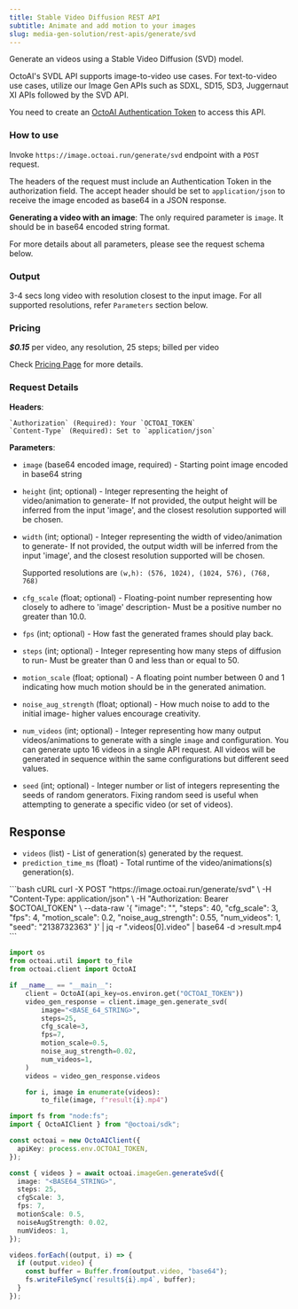 ```yaml
---
title: Stable Video Diffusion REST API
subtitle: Animate and add motion to your images
slug: media-gen-solution/rest-apis/generate/svd
---
```


Generate an videos using a Stable Video Diffusion (SVD) model.

OctoAI's SVDL API supports image-to-video use cases. For text-to-video use cases, utilize our Image Gen APIs such as SDXL, SD15, SD3, Juggernaut XI APIs followed by the SVD API.

You need to create an [OctoAI Authentication Token](getting-started/how-to-create-octoai-access-token) to access this API.

### **How to use**

Invoke `https://image.octoai.run/generate/svd` endpoint with a `POST` request.

The headers of the request must include an Authentication Token in the authorization field. The accept header should be set to `application/json` to receive the image encoded as base64 in a JSON response.

**Generating a video with an image**: The only required parameter is `image`. It should be in base64 encoded string format.

<Note>
    For more details about all parameters, please see the request schema below.
</Note>


### **Output**

3-4 secs long video with resolution closest to the input image. For all supported resolutions, refer `Parameters` section below. 

### **Pricing**

***$0.15*** per video, any resolution, 25 steps; billed per video


Check [Pricing Page](https://octo.ai/docs/getting-started/pricing-and-billing) for more details.

### **Request Details**

  **Headers**: 

    `Authorization` (Required): Your `OCTOAI_TOKEN`  
    `Content-Type` (Required): Set to `application/json`

  **Parameters**: 

- `image` (base64 encoded image, required) - Starting point image encoded in base64 string
- `height` (int; optional) - Integer representing the height of video/animation to generate- If not provided, the output height will be inferred from the input 'image', and the closest resolution supported will be chosen.
- `width` (int; optional) - Integer representing the width of video/animation to generate- If not provided, the output width will be inferred from the input 'image', and the closest resolution supported will be chosen.

  Supported resolutions are `(w,h): (576, 1024), (1024, 576), (768, 768)`

- `cfg_scale` (float; optional) - Floating-point number representing how closely to adhere to 'image' description- Must be a positive number no greater than 10.0.
- `fps` (int; optional) - How fast the generated frames should play back.
- `steps` (int; optional) - Integer representing how many steps of diffusion to run- Must be greater than 0 and less than or equal to 50.
- `motion_scale` (float; optional) - A floating point number between 0 and 1 indicating how much motion should be in the generated animation.
- `noise_aug_strength` (float; optional) - How much noise to add to the initial image- higher values encourage creativity.
- `num_videos` (int; optional) - Integer representing how many output videos/animations to generate with a single `image` and configuration. You can generate upto 16 videos in a single API request. All videos will be generated in sequence within the same configurations but different seed values.
- `seed` (int; optional) - Integer number or list of integers representing the seeds of random generators. Fixing random seed is useful when attempting to generate a specific video (or set of videos).

## Response

- `videos` (list) - List of generation(s) generated by the request.
- `prediction_time_ms` (float) - Total runtime of the video/animations(s) generation(s).

<CodeGroup>
```bash cURL
curl -X POST "https://image.octoai.run/generate/svd" \
    -H "Content-Type: application/json" \
    -H "Authorization: Bearer $OCTOAI_TOKEN" \
    --data-raw '{
        "image": "<BASE_64_STRING>",
        "steps": 40,
        "cfg_scale": 3,
        "fps": 4,
        "motion_scale": 0.2,
        "noise_aug_strength": 0.55,
        "num_videos": 1,
        "seed": "2138732363"
    }' | jq -r ".videos[0].video" | base64 -d >result.mp4
```

```Python Python
import os
from octoai.util import to_file
from octoai.client import OctoAI

if __name__ == "__main__":
    client = OctoAI(api_key=os.environ.get("OCTOAI_TOKEN"))
    video_gen_response = client.image_gen.generate_svd(
        image="<BASE_64_STRING>",
        steps=25,
        cfg_scale=3,
        fps=7,
        motion_scale=0.5,
        noise_aug_strength=0.02,
        num_videos=1,
    )
    videos = video_gen_response.videos

    for i, image in enumerate(videos):
        to_file(image, f"result{i}.mp4")
```

```typescript TypeScript
import fs from "node:fs";
import { OctoAIClient } from "@octoai/sdk";

const octoai = new OctoAIClient({
  apiKey: process.env.OCTOAI_TOKEN,
});

const { videos } = await octoai.imageGen.generateSvd({
  image: "<BASE64_STRING>",
  steps: 25,
  cfgScale: 3,
  fps: 7,
  motionScale: 0.5,
  noiseAugStrength: 0.02,
  numVideos: 1,
});

videos.forEach((output, i) => {
  if (output.video) {
    const buffer = Buffer.from(output.video, "base64");
    fs.writeFileSync(`result${i}.mp4`, buffer);
  }
});
```

</CodeGroup>
